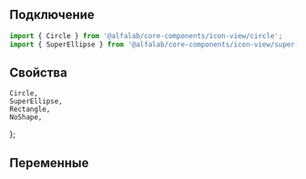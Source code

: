 


## Подключение

```jsx
import { Circle } from '@alfalab/core-components/icon-view/circle';
import { SuperEllipse } from '@alfalab/core-components/icon-view/super-ellipse';
```

## Свойства

    Circle,
    SuperEllipse,
    Rectangle,
    NoShape,
};

<ArgsTable components={Shapes} />

## Переменные

<CssVars css={styles} />
